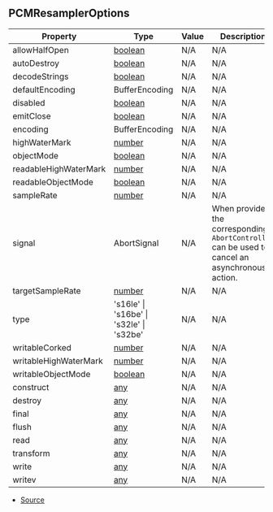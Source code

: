## PCMResamplerOptions

| Property | Type | Value | Description |
| ----------- | ----------- | ----------- | ----------- |
| allowHalfOpen | [boolean](https://developer.mozilla.org/en-US/docs/Web/JavaScript/Reference/Global_Objects/Boolean) | N/A | N/A |
| autoDestroy | [boolean](https://developer.mozilla.org/en-US/docs/Web/JavaScript/Reference/Global_Objects/Boolean) | N/A | N/A |
| decodeStrings | [boolean](https://developer.mozilla.org/en-US/docs/Web/JavaScript/Reference/Global_Objects/Boolean) | N/A | N/A |
| defaultEncoding | BufferEncoding | N/A | N/A |
| disabled | [boolean](https://developer.mozilla.org/en-US/docs/Web/JavaScript/Reference/Global_Objects/Boolean) | N/A | N/A |
| emitClose | [boolean](https://developer.mozilla.org/en-US/docs/Web/JavaScript/Reference/Global_Objects/Boolean) | N/A | N/A |
| encoding | BufferEncoding | N/A | N/A |
| highWaterMark | [number](https://developer.mozilla.org/en-US/docs/Web/JavaScript/Reference/Global_Objects/Number) | N/A | N/A |
| objectMode | [boolean](https://developer.mozilla.org/en-US/docs/Web/JavaScript/Reference/Global_Objects/Boolean) | N/A | N/A |
| readableHighWaterMark | [number](https://developer.mozilla.org/en-US/docs/Web/JavaScript/Reference/Global_Objects/Number) | N/A | N/A |
| readableObjectMode | [boolean](https://developer.mozilla.org/en-US/docs/Web/JavaScript/Reference/Global_Objects/Boolean) | N/A | N/A |
| sampleRate | [number](https://developer.mozilla.org/en-US/docs/Web/JavaScript/Reference/Global_Objects/Number) | N/A | N/A |
| signal | AbortSignal | N/A | When provided the corresponding `AbortController` can be used to cancel an asynchronous action. |
| targetSampleRate | [number](https://developer.mozilla.org/en-US/docs/Web/JavaScript/Reference/Global_Objects/Number) | N/A | N/A |
| type | 's16le' \| 's16be' \| 's32le' \| 's32be' | N/A | N/A |
| writableCorked | [number](https://developer.mozilla.org/en-US/docs/Web/JavaScript/Reference/Global_Objects/Number) | N/A | N/A |
| writableHighWaterMark | [number](https://developer.mozilla.org/en-US/docs/Web/JavaScript/Reference/Global_Objects/Number) | N/A | N/A |
| writableObjectMode | [boolean](https://developer.mozilla.org/en-US/docs/Web/JavaScript/Reference/Global_Objects/Boolean) | N/A | N/A |
| construct | [any](https://www.typescriptlang.org/docs/handbook/2/everyday-types.html#any) | N/A | N/A |
| destroy | [any](https://www.typescriptlang.org/docs/handbook/2/everyday-types.html#any) | N/A | N/A |
| final | [any](https://www.typescriptlang.org/docs/handbook/2/everyday-types.html#any) | N/A | N/A |
| flush | [any](https://www.typescriptlang.org/docs/handbook/2/everyday-types.html#any) | N/A | N/A |
| read | [any](https://www.typescriptlang.org/docs/handbook/2/everyday-types.html#any) | N/A | N/A |
| transform | [any](https://www.typescriptlang.org/docs/handbook/2/everyday-types.html#any) | N/A | N/A |
| write | [any](https://www.typescriptlang.org/docs/handbook/2/everyday-types.html#any) | N/A | N/A |
| writev | [any](https://www.typescriptlang.org/docs/handbook/2/everyday-types.html#any) | N/A | N/A |


- [Source](https://github.com/Androz2091/discord-player/blob/cd18f37/packages/equalizer/src/audio/PCMResampler.ts#L4)